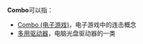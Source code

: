 '''Combo'''可以指：
* [[Combo_(电子游戏)|Combo (电子游戏)]]，电子游戏中的连击概念
* [[多用驱动器|多用驱动器]]，电脑光盘驱动器的一类

{{disambig|cat=非中文名称消歧义}}